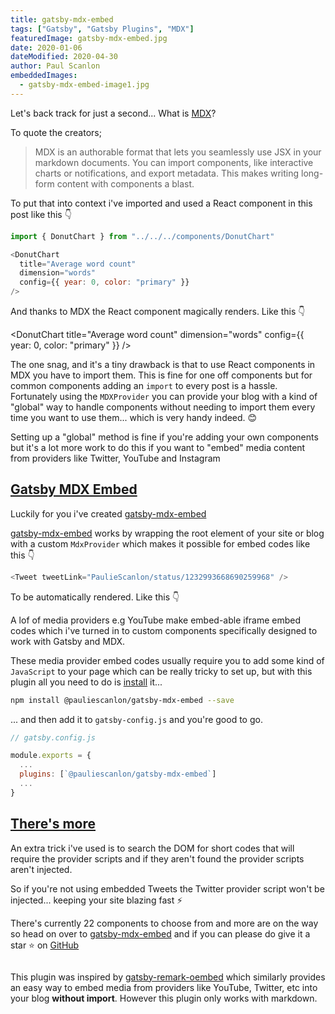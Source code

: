 ```yaml
---
title: gatsby-mdx-embed
tags: ["Gatsby", "Gatsby Plugins", "MDX"]
featuredImage: gatsby-mdx-embed.jpg
date: 2020-01-06
dateModified: 2020-04-30
author: Paul Scanlon
embeddedImages:
  - gatsby-mdx-embed-image1.jpg
---
```



Let's back track for just a second... What is [MDX](https://mdxjs.com/)?

To quote the creators;

> MDX is an authorable format that lets you seamlessly use JSX in your markdown documents. You can import components, like interactive charts or notifications, and export metadata. This makes writing long-form content with components a blast.

To put that into context i've imported and used a React component in this post like this 👇

<!-- prettier-ignore -->
```javascript
import { DonutChart } from "../../../components/DonutChart"

<DonutChart
  title="Average word count"
  dimension="words"
  config={{ year: 0, color: "primary" }}
/>
```

And thanks to MDX the React component magically renders. Like this 👇

<DonutChart
  title="Average word count"
  dimension="words"
  config={{ year: 0, color: "primary" }}
/>

<Divider />

The one snag, and it's a tiny drawback is that to use React components in MDX you have to import them. This is fine for one off components but for common components adding an `import` to every post is a hassle. Fortunately using the `MDXProvider` you can provide your blog with a kind of "global" way to handle components without needing to import them every time you want to use them... which is very handy indeed. 😊

Setting up a "global" method is fine if you're adding your own components but it's a lot more work to do this if you want to "embed" media content from providers like Twitter, YouTube and Instagram

## [Gatsby MDX Embed](#gatsby-mdx-embed)

Luckily for you i've created [gatsby-mdx-embed](https://gatsby-mdx-embed.netlify.com/)

[gatsby-mdx-embed](https://gatsby-mdx-embed.netlify.com/) works by wrapping the root element of your site or blog with a custom `MdxProvider` which makes it possible for embed codes like this 👇

```javascript
<Tweet tweetLink="PaulieScanlon/status/1232993668690259968" />
```

<Divider />

To be automatically rendered. Like this 👇

<Tweet tweetLink="PaulieScanlon/status/1232993668690259968" />

A lof of media providers e.g YouTube make embed-able iframe embed codes which i've turned in to custom components specifically designed to work with Gatsby and MDX.

These media provider embed codes usually require you to add some kind of `JavaScript` to your page which can be really tricky to set up, but with this plugin all you need to do is [install](https://github.com/PaulieScanlon/gatsby-mdx-embed#-getting-started) it...

```sh
npm install @pauliescanlon/gatsby-mdx-embed --save

```

<Divider />

... and then add it to `gatsby-config.js` and you're good to go.

```javascript
// gatsby.config.js

module.exports = {
  ...
  plugins: [`@pauliescanlon/gatsby-mdx-embed`]
  ...
}
```

<Divider />

## [There's more](#theres-more)

An extra trick i've used is to search the DOM for short codes that will require the provider scripts and if they aren't found the provider scripts aren't injected.

So if you're not using embedded Tweets the Twitter provider script won't be injected... keeping your site blazing fast ⚡

There's currently 22 components to choose from and more are on the way so head on over to [gatsby-mdx-embed](https://gatsby-mdx-embed.netlify.app/) and if you can please do give it a star ⭐ on [GitHub](https://github.com/PaulieScanlon/gatsby-mdx-embed)

<Img fluid={props.embedded.image1.fluid} />

This plugin was inspired by [gatsby-remark-oembed](https://github.com/raae/gatsby-remark-oembed) which similarly provides an easy way to embed media from providers like YouTube, Twitter, etc into your blog **without import**. However this plugin only works with markdown.
